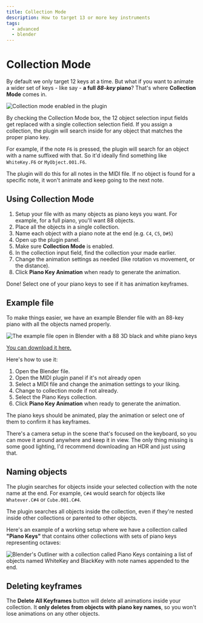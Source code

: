 ```yaml
---
title: Collection Mode
description: How to target 13 or more key instruments
tags:
  - advanced
  - blender
---
```


# Collection Mode

By default we only target 12 keys at a time. But what if you want to animate a wider set of keys - like say - **a full _88-key_ piano**? That's where **Collection Mode** comes in.

![Collection mode enabled in the plugin](./assets/collection-mode.png)

By checking the Collection Mode box, the 12 object selection input fields get replaced with a single collection selection field. If you assign a collection, the plugin will search inside for any object that matches the proper piano key.

For example, if the note `F6` is pressed, the plugin will search for an object with a name suffixed with that. So it'd ideally find something like `WhiteKey.F6` or `MyObject.001.F6`.

The plugin will do this for all notes in the MIDI file. If no object is found for a specific note, it won't animate and keep going to the next note.

## Using Collection Mode

1. Setup your file with as many objects as piano keys you want. For example, for a full piano, you'll want 88 objects.
1. Place all the objects in a single collection.
1. Name each object with a piano note at the end (e.g. `C4`, `C5`, `D#5`)
1. Open up the plugin panel.
1. Make sure **Collection Mode** is enabled.
1. In the collection input field, find the collection your made earlier.
1. Change the animation settings as needed (like rotation vs movement, or the distance).
1. Click **Piano Key Animation** when ready to generate the animation.

Done! Select one of your piano keys to see if it has animation keyframes.

## Example file

To make things easier, we have an example Blender file with an 88-key piano with all the objects named properly.

![The example file open in Blender with a 88 3D black and white piano keys](./assets/collection-mode-example-file.png)

[You can download it here.](<https://github.com/whoisryosuke/blender-midi-motion/tree/main/examples/MIDI Motion - 88 Key Collection - V2.blend>)

Here's how to use it:

1. Open the Blender file.
1. Open the MIDI plugin panel if it's not already open
1. Select a MIDI file and change the animation settings to your liking.
1. Change to collection mode if not already.
1. Select the Piano Keys collection.
1. Click **Piano Key Animation** when ready to generate the animation.

The piano keys should be animated, play the animation or select one of them to confirm it has keyframes.

There's a camera setup in the scene that's focused on the keyboard, so you can move it around anywhere and keep it in view. The only thing missing is some good lighting, I'd recommend downloading an HDR and just using that.

## Naming objects

The plugin searches for objects inside your selected collection with the note name at the end. For example, `C#4` would search for objects like `Whatever.C#4` or `Cube.001.C#4`.

The plugin searches all objects inside the collection, even if they're nested inside other collections or parented to other objects.

Here's an example of a working setup where we have a collection called **"Piano Keys"** that contains other collections with sets of piano keys representing octaves:

![Blender's Outliner with a collection called Piano Keys containing a list of objects named WhiteKey and BlackKey with note names appended to the end.](./assets/collection-mode-naming-example.png)

## Deleting keyframes

The **Delete All Keyframes** button will delete all animations inside your collection. It **only deletes from objects with piano key names**, so you won't lose animations on any other objects.
